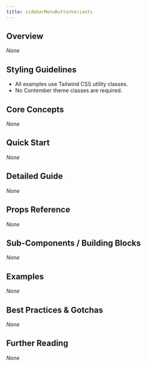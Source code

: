 ```yaml
---
title: sidebarMenuButtonVariants
---
```


<!-- Edited by human: false -->
<!-- Examples count: 0 -->
<!-- Source examples: 0 -->
<!-- Playground examples: 0 -->
<!-- External examples: 0 -->
<!-- Import examples: 0 -->

## Overview  
_None_

## Styling Guidelines  
* All examples use Tailwind CSS utility classes.  
* No Contember theme classes are required.

## Core Concepts  
_None_

## Quick Start  
_None_

## Detailed Guide  
_None_

## Props Reference  
_None_

## Sub-Components / Building Blocks  
_None_

## Examples  
_None_

## Best Practices & Gotchas  
_None_

## Further Reading  
_None_

<!-- End of Generated Documentation -->